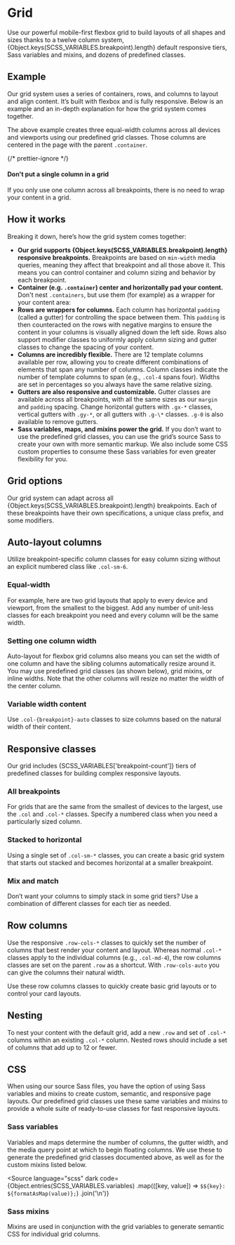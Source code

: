 
<Meta of={GridStories} />

# Grid

<div className="lead">
  Use our powerful mobile-first flexbox grid to build layouts of all shapes and sizes thanks to a
  twelve column system, {Object.keys(SCSS_VARIABLES.breakpoint).length} default responsive tiers,
  Sass variables and mixins, and dozens of predefined classes.
</div>

## Example

Our grid system uses a series of containers, rows, and columns to layout and align content. It’s built with flexbox and is fully responsive. Below is an example and an in-depth explanation for how the grid system comes together.

<Canvas of={GridStories.Basis} />

The above example creates three equal-width columns across all devices and viewports using our predefined grid classes. Those columns are centered in the page with the parent `.container`.

{/* prettier-ignore */}
<div className="alert alert-warning">
  <h4 className="alert-heading">Don't put a single column in a grid</h4>
  <p>If you only use one column across all breakpoints, there is no need to wrap your content in a grid.</p>
</div>

<Canvas of={GridStories.SingleColumnOnly} />

## How it works

Breaking it down, here’s how the grid system comes together:

- **Our grid supports {Object.keys(SCSS_VARIABLES.breakpoint).length} responsive breakpoints.** Breakpoints are based on `min-width` media queries, meaning they affect that breakpoint and all those above it. This means you can control container and column sizing and behavior by each breakpoint.
- **Container (e.g. `.container`) center and horizontally pad your content.**<br/>
  Don't nest `.containers`, but use them (for example) as a wrapper for your content area:
  <Source language="html" dark code={SampleContainer}></Source>
- **Rows are wrappers for columns.** Each column has horizontal `padding` (called a gutter) for controlling the space between them. This `padding` is then counteracted on the rows with negative margins to ensure the content in your columns is visually aligned down the left side. Rows also support modifier classes to uniformly apply column sizing and gutter classes to change the spacing of your content.
- **Columns are incredibly flexible.** There are 12 template columns available per row, allowing you to create different combinations of elements that span any number of columns. Column classes indicate the number of template columns to span (e.g., `.col-4` spans four). Widths are set in percentages so you always have the same relative sizing.
- **Gutters are also responsive and customizable.** Gutter classes are available across all breakpoints, with all the same sizes as our `margin` and `padding` spacing. Change horizontal gutters with `.gx-*` classes, vertical gutters with `.gy-*`, or all gutters with `.g-\*` classes. `.g-0` is also available to remove gutters.
- **Sass variables, maps, and mixins power the grid.** If you don’t want to use the predefined grid classes, you can use the grid’s source Sass to create your own with more semantic markup. We also include some CSS custom properties to consume these Sass variables for even greater flexibility for you.

## Grid options

Our grid system can adapt across all {Object.keys(SCSS_VARIABLES.breakpoint).length} breakpoints.
Each of these breakpoints have their own specifications, a unique class prefix, and some modifiers.

<GridBreakpoints />

## Auto-layout columns

Utilize breakpoint-specific column classes for easy column sizing without an explicit numbered class like `.col-sm-6`.

### Equal-width

For example, here are two grid layouts that apply to every device and viewport, from the smallest to the biggest. Add any number of unit-less classes for each breakpoint you need and every column will be the same width.

<Canvas of={GridStories.EqualWidth} />

### Setting one column width

Auto-layout for flexbox grid columns also means you can set the width of one column and have the sibling columns automatically resize around it. You may use predefined grid classes (as shown below), grid mixins, or inline widths. Note that the other columns will resize no matter the width of the center column.

<Canvas of={GridStories.SettingOneColumnWidth} />

### Variable width content

Use `.col-{breakpoint}-auto` classes to size columns based on the natural width of their content.

<Canvas of={GridStories.VariableWidthContent} />

## Responsive classes

Our grid includes {SCSS_VARIABLES['breakpoint-count']} tiers of predefined classes for building complex responsive layouts.

### All breakpoints

For grids that are the same from the smallest of devices to the largest, use the `.col` and `.col-*` classes. Specify a numbered class when you need a particularly sized column.

<Canvas of={GridStories.AllBreakpoints} />

### Stacked to horizontal

Using a single set of `.col-sm-*` classes, you can create a basic grid system that starts out stacked and becomes horizontal at a smaller breakpoint.

<Canvas of={GridStories.StackedToHorizontal} />

### Mix and match

Don’t want your columns to simply stack in some grid tiers? Use a combination of different classes for each tier as needed.

<Canvas of={GridStories.MixAndMatch} />

## Row columns

Use the responsive `.row-cols-*` classes to quickly set the number of columns that best render your content and layout. Whereas normal `.col-*` classes apply to the individual columns (e.g., `.col-md-4`), the row columns classes are set on the parent `.row` as a shortcut. With `.row-cols-auto` you can give the columns their natural width.

Use these row columns classes to quickly create basic grid layouts or to control your card layouts.

<Canvas of={GridStories.RowColumns} />

## Nesting

To nest your content with the default grid, add a new `.row` and set of `.col-*` columns within an existing `.col-*` column. Nested rows should include a set of columns that add up to 12 or fewer.

<Canvas of={GridStories.Nested} />

## CSS

When using our source Sass files, you have the option of using Sass variables and mixins to create custom, semantic, and responsive page layouts. Our predefined grid classes use these same variables and mixins to provide a whole suite of ready-to-use classes for fast responsive layouts.

### Sass variables

Variables and maps determine the number of columns, the gutter width, and the media query point at which to begin floating columns. We use these to generate the predefined grid classes documented above, as well as for the custom mixins listed below.

<Source
  language="scss"
  dark
  code={Object.entries(SCSS_VARIABLES.variables)
    .map(([key, value]) => `$${key}: ${formatAsMap(value)};`)
    .join('\n')}
></Source>

### Sass mixins

Mixins are used in conjunction with the grid variables to generate semantic CSS for individual grid columns.

<Source language="scss" dark code={SampleScssMixins}></Source>
